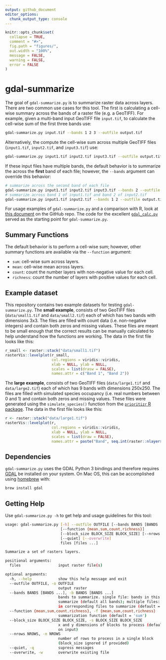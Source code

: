 ```yaml
---
output: github_document
editor_options: 
  chunk_output_type: console
---
```


<!-- README.md is generated from README.Rmd. Please edit that file -->

```r
knitr::opts_chunk$set(
  collapse = TRUE,
  comment = "#>",
  fig.path = "figures/",
  out.width = "100%",
  message = FALSE,
  warning = FALSE,
  error = FALSE
)
```

# gdal-summarize

The goal of `gdal-summarize.py` is to summarize raster data across layers. There are two common use cases for this tool. The first is calculating a cell-wise summary across the bands of a raster file (e.g. a GeoTIFF). For example, given a multi-band input GeoTIFF file `input.tif`, to calculate the cell-wise sum of the first three bands use:

```bash
gdal-summarize.py input.tif --bands 1 2 3 --outfile output.tif
```

Alternatively, the compute the cell-wise sum across multiple GeoTIFF files (`input1.tif`, `input2.tif`, and `input3.tif`) use:

```bash
gdal-summarize.py input1.tif input2.tif input3.tif --outfile output.tif
```

If these input files have multiple bands, the default behavior is to summarize the across the **first** band of each file; however, the `--bands` argument can override this behavior:

```bash
# summarize across the second band of each file
gdal-summarize.py input1.tif input2.tif input3.tif --bands 2 --outfile output.tif
# summarize across band 1 of input1.tif and band 2 of input2.tif
gdal-summarize.py input1.tif input2.tif --bands 1 2 --outfile output.tif
```


For usage examples of `gdal-summarize.py` and a comparison with R, look at [this document](https://github.com/mstrimas/gdal-summarize/blob/master/raster-summarize.md) on the GitHub repo.  The code for the excellent [`gdal_calc.py`](https://gdal.org/programs/gdal_calc.html) served as the starting point for `gdal-summarize.py`.

## Summary Functions

The default behavior is to perform a cell-wise sum; however, other summary functions are available via the `--function` argument:

- `sum`: cell-wise sum across layers.
- `mean`: cell-wise mean across layers.
- `count`: count the number layers with non-negative value for each cell.
- `richness`: count the number of layers with positive values for each cell.

## Example dataset

This repository contains two example datasets for testing `gdal-summarize.py`. The **small example**, consists of two GeoTIFF files (`data/small1.tif` and `data/small2.tif`) each of which has two bands with dimensions 3x3. The files are filled with count data (i.e. non-negative integers) and contain both zeros and missing values. These files are meant to be small enough that the correct results can be manually calculated to help understand how the functions are working. The data in the first file looks like this:

```r
r_small <- raster::stack("data/small1.tif")
rasterVis::levelplot(r_small, 
                     col.regions = viridis::viridis,
                     xlab = NULL, ylab = NULL, 
                     scales = list(drasw = FALSE),
                     names.attr = c("Band 1", "Band 2"))
```

The **large example**, consists of two GeoTIFF files (`data/large1.tif` and `data/large2.tif`) each of which has 9 bands with dimensions 250x250. The files are filled with simulated species occupancy (i.e. real numbers between 0 and 1) and contain both zeros and missing values. These files were generated using the `simulate_species()` function from the [`prioritizr` R package](https://prioritizr.net/). The data in the first file looks like this:

```r
r <- raster::stack("data/large1.tif")
rasterVis::levelplot(r, 
                     col.regions = viridis::viridis,
                     xlab = NULL, ylab = NULL, 
                     scales = list(draw = FALSE),
                     names.attr = paste("Band", seq.int(raster::nlayers(r))))
```

## Dependencies

`gdal-summarize.py` uses the GDAL Python 3 bindings and therefore requires [GDAL](https://gdal.org/) be installed on your system. On Mac OS, this can be accomplished using [homebrew](https://brew.sh/) with:

```bash
brew install gdal
```

## Getting Help

Use `gdal-summarize.py -h` to get help and usage guidelines for this tool:

```bash
usage: gdal-summarize.py [-h] --outfile OUTFILE [--bands BANDS [BANDS ...]]
                         [--function {mean,sum,count,richness}]
                         [--block_size BLOCK_SIZE BLOCK_SIZE] [--nrows NROWS]
                         [--quiet] [--overwrite]
                         files [files ...]

Summarize a set of rasters layers.

positional arguments:
  files                 input raster file(s)

optional arguments:
  -h, --help            show this help message and exit
  --outfile OUTFILE, -o OUTFILE
                        output raster
  --bands BANDS [BANDS ...], -b BANDS [BANDS ...]
                        bands to summarize. single file: bands in this file to
                        summarize (default all bands); multiple files: bands
                        in corresponding files to summarize (default = 1)
  --function {mean,sum,count,richness}, -f {mean,sum,count,richness}
                        summarization function (default = 'sum')
  --block_size BLOCK_SIZE BLOCK_SIZE, -s BLOCK_SIZE BLOCK_SIZE
                        x and y dimensions of blocks to process (default based
                        on input)
  --nrows NROWS, -n NROWS
                        number of rows to process in a single block
                        (block_size ignored if provided)
  --quiet, -q           supress messages
  --overwrite, -w       overwrite existing file
```
